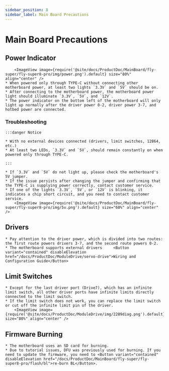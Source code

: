 ```yaml
---
sidebar_position: 8
sidebar_label: Main Board Precautions
---
```









# Main Board Precautions

## Power Indicator

        <ImageView image={require('@site/docs/ProductDoc/MainBoard/fly-super/fly-super8-pro/img/power.png').default} size="80%" align="center" />
    * When powered only through TYPE-C without connecting other motherboard power, at least two lights `3.3V` and `5V` should be on.
    * After connecting to the motherboard power, the motherboard power light should illuminate `3.3V`, `5V`, and `12V`.
    * The power indicator on the bottom left of the motherboard will only light up normally after the driver power 0-2, driver power 3-7, and hotbed power are connected.

### Troubleshooting


    :::danger Notice

    * With no external devices connected (drivers, limit switches, 12864, etc.)
    * At least two LEDs, `3.3V` and `5V`, should remain constantly on when powered only through TYPE-C.

    :::

    * If `3.3V` and `5V` do not light up, please check the motherboard's 5V jumper.
    * If the issue persists after changing the jumper and confirming that the TYPE-C is supplying power correctly, contact customer service.
    * If one of the lights `3.3V`, `5V`, or `12V` is blinking, it indicates a chip short circuit, and you need to contact customer service.
        <ImageView image={require('@site/docs/ProductDoc/MainBoard/fly-super/fly-super8-pro/img/5v.png').default} size="60%" align="center" />

## Drivers

    * Pay attention to the driver power, which is divided into two routes: the first route powers drivers 3-7, and the second route powers 0-2.
    * The motherboard supports external drivers     <Button variant="contained" disableElevation href="/docs/ProductDoc/ModuleDrive/servo-drive">Wiring and Configuration Guide</Button>

## Limit Switches

    * Except for the last driver port (Drive7), which has an infinite limit switch, all other driver ports have infinite limits directly connected to the limit switch.
    * If the limit switch does not work, you can replace the limit switch or cut off the infinite limit pin of the driver.
        <ImageView image={require('@site/docs/ProductDoc/ModuleDrive/img/2209diag.png').default} size="80%" align="center" />




## Firmware Burning

    * The motherboard uses an SD card for burning.
    * Due to tutorial issues, DFU was previously used for burning. If you need to update the firmware, you need to <Button variant="contained" disableElevation href="/docs/ProductDoc/MainBoard/fly-super/fly-super8-pro/flash/bl">re-burn BL</Button>.